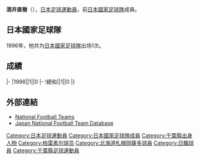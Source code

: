{{Infobox football biography
|name=酒井直樹
|image=
|fullname=酒井直樹
|birth_date={{Birth date and age|1975|8|22}}
|cityofbirth=[[千葉縣|千葉縣]]
|countryofbirth=[[日本|日本]]
|height=1.75 m
|position=[[中场|中场]]
|currentclub=
|years=1994-2001<br/>2002-2003
|clubs=[[柏雷素爾|柏雷素爾]]<br/>[[札幌岡薩多|札幌岡薩多]]
|caps(goals)=
|nationalyears=1996
|nationalteam=[[日本國家足球隊|日本]]
|nationalcaps(goals)=1 (0)
}}
'''酒井直樹'''（{{Bd|1975年|8月22日||}}），[[日本|日本]][[足球|足球]][[運動員|運動員]]，前[[日本國家足球隊|日本國家足球隊]]成員。

==日本國家足球隊==
1996年，他共为[[日本國家足球隊|日本國家足球隊]]出场1次。

==成績==
{{Football player national team statistics|JPN}}
|-
|1996||1||0
|-
!總和||1||0
|}

==外部連結==
{{Reflist}}
*[http://www.national-football-teams.com/v2/player.php?id=18896 National Football Teams] {{Wayback|url=http://www.national-football-teams.com/v2/player.php?id=18896 |date=20190614070239 }}
*[https://web.archive.org/web/20130922005300/http://www.japannationalfootballteam.com/en/players/sakai_naoki.html Japan National Football Team Database]

{{Japan-sport-bio-stub}}
{{Soccer-player-stub}}
[[Category:日本足球運動員|Category:日本足球運動員]]
[[Category:日本國家足球隊成員|Category:日本國家足球隊成員]]
[[Category:千葉縣出身人物|Category:千葉縣出身人物]]
[[Category:柏雷素尔球员|Category:柏雷素尔球员]]
[[Category:北海道札幌岡薩多球員|Category:北海道札幌岡薩多球員]]
[[Category:日職球員|Category:日職球員]]
[[Category:千葉縣足球運動員|Category:千葉縣足球運動員]]